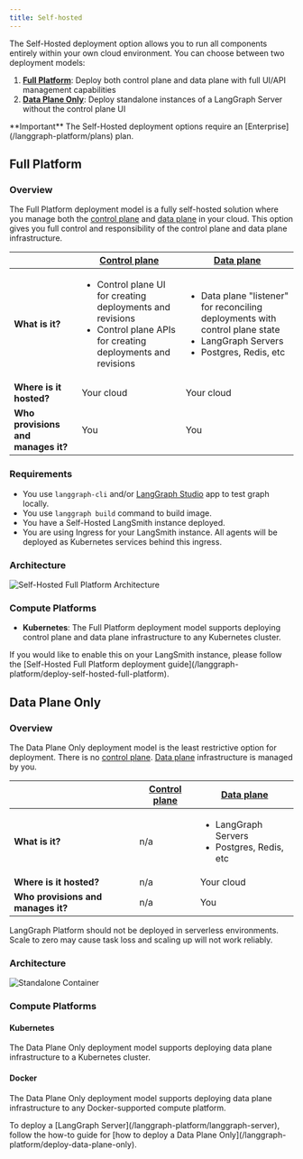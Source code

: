 ```yaml
---
title: Self-hosted
---
```

The Self-Hosted deployment option allows you to run all components entirely within your own cloud environment. You can choose between two deployment models:

1. **[Full Platform](#full-platform)**: Deploy both control plane and data plane with full UI/API management capabilities
2. **[Data Plane Only](#data-plane-only)**: Deploy standalone instances of a LangGraph Server without the control plane UI

<Info>
  **Important**
  The Self-Hosted deployment options require an [Enterprise](/langgraph-platform/plans) plan.
</Info>

## Full Platform

### Overview

The Full Platform deployment model is a fully self-hosted solution where you manage both the [control plane](/langgraph-platform/control-plane) and [data plane](/langgraph-platform/data-plane) in your cloud. This option gives you full control and responsibility of the control plane and data plane infrastructure.

|                   | [Control plane](/langgraph-platform/control-plane) | [Data plane](/langgraph-platform/data-plane) |
|-------------------|-------------------|------------|
| **What is it?** | <ul><li>Control plane UI for creating deployments and revisions</li><li>Control plane APIs for creating deployments and revisions</li></ul> | <ul><li>Data plane "listener" for reconciling deployments with control plane state</li><li>LangGraph Servers</li><li>Postgres, Redis, etc</li></ul> |
| **Where is it hosted?** | Your cloud | Your cloud |
| **Who provisions and manages it?** | You | You |

### Requirements

* You use `langgraph-cli` and/or [LangGraph Studio](/langgraph-platform/langgraph-studio) app to test graph locally.
* You use `langgraph build` command to build image.
* You have a Self-Hosted LangSmith instance deployed.
* You are using Ingress for your LangSmith instance. All agents will be deployed as Kubernetes services behind this ingress.

### Architecture

![Self-Hosted Full Platform Architecture](/langgraph-platform/images/self-hosted-full-platform-architecture.png)

### Compute Platforms

* **Kubernetes**: The Full Platform deployment model supports deploying control plane and data plane infrastructure to any Kubernetes cluster.

<Tip>
  If you would like to enable this on your LangSmith instance, please follow the [Self-Hosted Full Platform deployment guide](/langgraph-platform/deploy-self-hosted-full-platform).
</Tip>

## Data Plane Only

### Overview

The Data Plane Only deployment model is the least restrictive option for deployment. There is no [control plane](/langgraph-platform/control-plane). [Data plane](/langgraph-platform/data-plane) infrastructure is managed by you.

|                   | [Control plane](/langgraph-platform/control-plane) | [Data plane](/langgraph-platform/data-plane) |
|-------------------|-------------------|------------|
| **What is it?** | n/a | <ul><li>LangGraph Servers</li><li>Postgres, Redis, etc</li></ul> |
| **Where is it hosted?** | n/a | Your cloud |
| **Who provisions and manages it?** | n/a | You |

<Warning>
  LangGraph Platform should not be deployed in serverless environments. Scale to zero may cause task loss and scaling up will not work reliably.
</Warning>

### Architecture

![Standalone Container](/langgraph-platform/images/langgraph-platform-deployment-architecture.png)

### Compute Platforms

#### Kubernetes

The Data Plane Only deployment model supports deploying data plane infrastructure to a Kubernetes cluster.

#### Docker

The Data Plane Only deployment model supports deploying data plane infrastructure to any Docker-supported compute platform.

<Tip>
  To deploy a [LangGraph Server](/langgraph-platform/langgraph-server), follow the how-to guide for [how to deploy a Data Plane Only](/langgraph-platform/deploy-data-plane-only).
</Tip>

